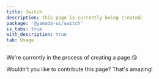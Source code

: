 ```yaml
---
title: Switch
description: This page is currently being created.
package: '@yamada-ui/switch'
is_tabs: true
with_description: true
tab: Usage
---
```


We're currently in the process of creating a page.😘

Wouldn't you like to contribute this page? That's amazing!
